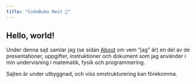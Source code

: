 ```yaml
---
title: "CodeBubo Nest 🦉"
---
```


## Hello, world!
Under denna sajt samlar jag (se sidan [About](about.qmd) om vem "jag" är)
en del av de presentationer, uppgifter,
instruktioner och dokument som jag använder i min undervisning i
matematik, fysik och programmering.

Sajten är under utbyggnad, och viss omstrukturering kan förekomma.
